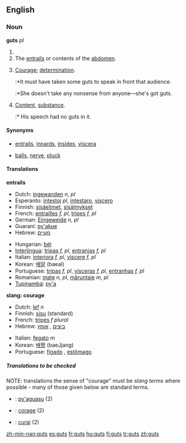 ==English==

===Noun===
'''guts''' ''pl''

# {{plural of|[[gut]]}}
# The [[entrails]] or contents of the [[abdomen]].
# {{slang}} [[courage|Courage]]; [[determination]].
#:*It must have taken some guts to speak in front that audience.
#:*She doesn't take any nonsense from anyone&mdash;she's got guts.
# {{slang}} [[content|Content]], [[substance]].
#:* His speech had no guts in it.

====Synonyms====
*{{italbrac-colon|entrails}} [[entrails]], [[innards]], [[insides]], [[viscera]]
*{{italbrac-colon|courage}} [[balls]], [[nerve]], [[pluck]]

====Translations====

'''entrails'''
{{top}}
*Dutch: [[ingewanden]] ''n, pl''
*Esperanto: [[intestoj]] ''pl'', [[intestaro]], [[viscero]]
*Finnish: [[sisäelimet]], [[sisälmykset]]
*French: [[entrailles]] ''f, pl'', [[tripes#French|tripes]] ''f, pl''
*German: [[Eingeweide]] ''n, pl''
*Guaraní: [[py'akue]]
*Hebrew: [[מעיים]] {{mpl}}
{{mid}}
*Hungarian: [[bél]]
*[[Interlingua]]: [[tripas]] ''f, pl'', [[entranias]] ''f, pl''
*Italian: [[interiora]] ''f, pl'', [[viscere]] ''f, pl''
*Korean: [[배알]] (baeal)
*Portuguese: [[tripas]] ''f, pl'', [[vísceras]] ''f, pl'', [[entranhas]] ''f, pl''
*Romanian: [[maţe]] ''n, pl'', [[măruntaie]] ''m, pl''
*[[Tupinambá]]: [[py'a]]
{{bottom}}

'''slang: courage'''
<!--Note: The translations in this table should be SLANG TERMS, where these exist-->
{{top}}
*Dutch: [[lef]] ''n''
*Finnish: [[sisu]] (standard)
*French: [[tripes#French|tripes]] ''f plural''
*Hebrew: [[ביצים]] {{mpl}}, [[אומץ]] {{m}}
{{mid}}
*Italian: [[fegato]] ''m''
*Korean: [[배짱]] (baeJjang)  
*Portuguese: [[fígado]] {{m}}, [[estômago]] {{m}}
{{bottom}}

=====Translations to be checked=====
<!--Remove this section once all of the translations below have been moved into the tables above.-->
{{checktrans}}
NOTE: translations the sense of "courage" must be ''slang terms'' where possible - many of those given below are standard terms.

*{{ttbc|Guarani}}: [[py'aguasu]] (2)
*{{ttbc|Interlingua}}: [[corage]] (2)
*{{ttbc|Romanian}}: [[curaj]] (2)

[[zh-min-nan:guts]]
[[es:guts]]
[[fr:guts]]
[[hu:guts]]
[[fi:guts]]
[[tr:guts]]
[[zh:guts]]